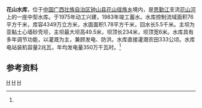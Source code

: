 {{Otheruses|花山水库|other=同名或類似名的其它條目描述}}
{{Infobox Reservoir 
|name = 花山水库
|nickname =
|image = 
|image_caption = 
|map = 
|map_caption = 
|pushpin_map = China Guangxi
|pushpin_map_caption = 花山水库在广西的位置
|code = BHA52701313
|class = 中型水库
|location_of_reservoir = [[广西壮族自治区|广西壮族自治区]][[钟山县|钟山县]][[花山瑶族乡|花山瑶族乡]]
|location_of_dam = 
|inflow =
|outflow = [[花山河_(思勤江)|花山河]]
|catchment_area = 76
|reservoir_area = 
|mean_depth = 
|maximum_depth = 
|flood_level = 
|normal_water_level =
|dead_water_level = 
|water_quality = 
|island = 
|maximum_storage_capacity = 
|normal_storage_capacity =
|dead_storage_capacity = 
|type_of_dam =亚黏土心墙砂壳坝
|elevation_of_dam = 
|height_of_dam = 49.5
|length_of_dam =234
|width_of_dam =6
|installed_capacity = 2兆瓦
|irrigated_area =333公顷
|start = 1975年
|complete = 1983年
|cost = 
|emigrate =
|latd = 24
|latm = 33
|lats = 57
|latNS =N 
|longd = 111
|longm = 07
|longs = 23
|longEW = E
|website = 
|footnotes = <ref name="中国河湖大典">{{cite book zh |author=《[[中国河湖大典|中国河湖大典]]》编纂委员会 |title=《中国河湖大典·珠江卷》 |format=M |edition=1 |location=北京 |publisher=中国水利水电出版社 |date=2013年1月 |pages=199页 |id= ISBN 978-7-5170-0561-2}}</ref>
}}
<mapframe latitude="24.5746" longitude="111.113" zoom="13" width="280" height="300" align="right" />
'''花山水库'''，位于[[中国|中国]][[广西壮族自治区|广西壮族自治区]][[钟山县|钟山县]][[花山瑶族乡|花山瑶族乡]]境内，是[[思勤江|思勤江]]支流[[花山河_(思勤江)|花山河]]上的一座中型水库。于1975年动工兴建，1983年竣工蓄水。水库控制流域面积76平方千米，库容4349万立方米，水面面积1.78平方千米，回水长5.5千米。主坝为亚黏土心墙砂壳坝，主坝最大坝高49.5米，坝顶长234米，坝顶宽6米。水库具有多年调节功能，以灌溉为主，兼顾发电、防洪。水库直接灌溉农田333公顷。水库电站装机容量2兆瓦，年均发电量350万千瓦时。<ref name="中国河湖大典"/>

==参考资料==
{{reflist}}
[[Category:桂江水系|H]]
[[Category:广西水库|H]]
[[Category:西江水庫|H]]